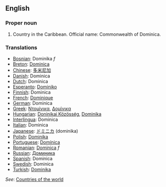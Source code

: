 ==English==
===Proper noun===

# Country in the Caribbean. Official name: Commonwealth of Dominica.

===Translations===
*[[Bosnian]]: Dominika ''f''
*[[Breton]]: [[Dominica]]
*[[Chinese]]: [[多米尼加]]
*[[Danish]]: Dominica
*[[Dutch]]: Dominica
*[[Esperanto]]: [[Dominiko]]
*[[Finnish]]: Dominica
*[[French]]: [[Dominique]]
*[[German]]: Dominica
*[[Greek]]: [[Ντομίνικα]], [[Δομίνικα]]
*[[Hungarian]]: [[Doninikai Közösség]], [[Dominika]]
*[[Interlingua]]: Dominica
*[[Italian]]: Dominica
*[[Japanese]]: [[ドミニカ]] (dominika)
*[[Polish]]: [[Dominika]]
*[[Portuguese]]: [[Domínica]]
*[[Romanian]]: [[Dominica]] ''f''
*[[Russian]]: [[Доминика]]
*[[Spanish]]: Dominica
*[[Swedish]]: Dominica
*[[Turkish]]: [[Dominika]]

''See'': [[Countries of the world]]